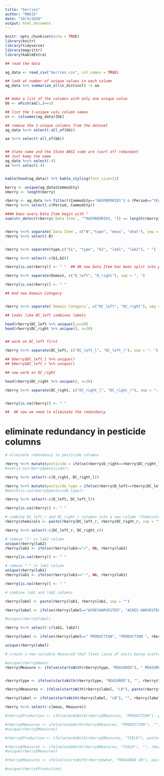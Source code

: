 ```yaml
---
title: "berries"
author: "MA615"
date: "10/9/2020"
output: html_document
---
```


```r
knitr::opts_chunk$set(echo = TRUE)
library(knitr)
library(tidyverse)
library(magrittr)
library(kableExtra)
```



```r
## read the data

ag_data <- read_csv("berries.csv", col_names = TRUE)

## look at number of unique values in each column
ag_data %>% summarize_all(n_distinct) -> aa


## make a list of the columns with only one unique value
bb <- which(aa[1,]==1)

## list the 1-unique valu column names 
cn <- colnames(ag_data)[bb]

```



```r
## remove the 1-unique columns from the dataset
ag_data %<>% select(-all_of(bb))

aa %<>% select(-all_of(bb)) 


## State name and the State ANSI code are (sort of) redundant
## Just keep the name
ag_data %<>% select(-4)
aa %<>% select(-4) 


kable(head(ag_data)) %>% kable_styling(font_size=12)

```

```r
berry <- unique(ag_data$Commodity)
nberry <- length(berry)
```

```r
rberry <- ag_data %>% filter((Commodity=="RASPBERRIES") & (Period=="YEAR"))
rberry %<>% select(-c(Period, Commodity))   

#### Does every Data Item begin with "
sum(str_detect(rberry$`Data Item`, "^RASPBERRIES, ")) == length(rberry$`Data Item`)


rberry %<>% separate(`Data Item`, c("B","type", "meas", "what"), sep = ",") 
rberry %<>% select(-B)


rberry %<>% separate(type,c("b1", "type", "b2", "lab1", "lab2"), " ")

rberry %<>% select(-c(b1,b2)) 

rberry[is.na(rberry)] <- " "  ## OK now Data Item has been split into parts

```

```r
rberry %<>% separate(Domain, c("D_left", "D_right"), sep = ", ")

rberry[is.na(rberry)] <- " "

## And now Domain Category


rberry %<>% separate(`Domain Category`, c("DC_left", "DC_right"), sep = ", ")

## looks like DC_left combines labels

head(rberry$DC_left %>% unique(),n=20)
head(rberry$DC_right %>% unique(), n=20)


## work on DC_left first

rberry %<>% separate(DC_left, c("DC_left_l", "DC_left_r"), sep = ": ")

## bberry$DC_left_l %>% unique()
## bberry$DC_left_r %>% unique()

## now work on DC_right

head(rberry$DC_right %>% unique(), n=20)

rberry %<>% separate(DC_right, c("DC_right_l", "DC_right_r"), sep = ": ") 


rberry[is.na(rberry)] <- " "

##  OK now we need to eliminate the redundancy
```
# eliminate redundancy in pesticide columns
```r
# eliminate redundancy in pesticide columns

rberry %<>% mutate(pesticide = ifelse(rberry$D_right==rberry$DC_right_l, rberry$D_right, NA))
#sum(is.na(rberry$pesticide))

rberry %<>% select(-c(D_right, DC_right_l))

rberry %<>% mutate(pesticide_type = ifelse(rberry$D_left==rberry$DC_left_l, rberry$D_left, NA))
#which(is.na(rberry$pesticide_type))

rberry %<>% select(-c(D_left, DC_left_l))

rberry[is.na(rberry)] <- " "
```

```r
# combine DC_left_r and DC_right_r columns into a new column "chemicals"
rberry$chemicals <- paste(rberry$DC_left_r, rberry$DC_right_r, sep = "")

rberry %<>% select(-c(DC_left_r, DC_right_r))
```

```r
# remove "/" in lab2 column
unique(rberry$lab2)
rberry$lab2 <- ifelse(rberry$lab2=="/", NA, rberry$lab2)

rberry[is.na(rberry)] <- " "
```

```r
# remove "-" in lab1 column
unique(rberry$lab1)
rberry$lab1 <- ifelse(rberry$lab1=="-", NA, rberry$lab1)

rberry[is.na(rberry)] <- " "
```
```r
# combine lab1 and lab2 columns

rberry$label <- paste(rberry$lab1, rberry$lab2, sep = "")

rberry$label <- ifelse(rberry$label=="ACRESHARVESTED", "ACRES HARVESTED", rberry$label)

#unique(rberry$label)

rberry %<>% select(-c(lab1, lab2))

rberry$label <- ifelse(rberry$label==" PRODUCTION", "PRODUCTION ", rberry$label)

unique(rberry$label)
```

```r
# create a new variable Measured that fixes issue of units being scattered across columns

#unique(rberry$meas)
rberry$Measure <- ifelse(startsWith(rberry$type, "MEASURED"), " MEASURED IN", rberry$meas)


rberry$type <- ifelse(startsWith(rberry$type, "MEASURED"), "", rberry$type)

rberry$Measures <- ifelse(startsWith(rberry$label, "LB"), paste(rberry$Measure, rberry$label, sep = " "), rberry$Measure)

rberry$label <- ifelse(startsWith(rberry$label, "LB"), "", rberry$label)

rberry %<>% select(-c(meas, Measure))

#rberry$Production <- ifelse(endsWith(rberry$Measures, "PRODUCTION"), paste(rberry$Measures, rberry$label), rberry$label)

#rberry$Measures <- ifelse(endsWith(rberry$Measures, "PRODUCTION"), "", rberry$Measures)
#unique(rberry$Measures)

#rberry$Production <- ifelse(endsWith(rberry$Measures, "YIELD"), paste(rberry$Measures, rberry$label, sep = ""), rberry$label)

#rberry$Measures <- ifelse(endsWith(rberry$Measures, "YIELD"), "", rberry$Measures)
#unique(rberry$Measures)

#rberry$Measures <- ifelse(startsWith(rberry$what, "MEASURED IN"), paste(rberry$what, #rberry$Measures, sep = ""), rberry$Measures)

#unique(rberry$Production)


```

